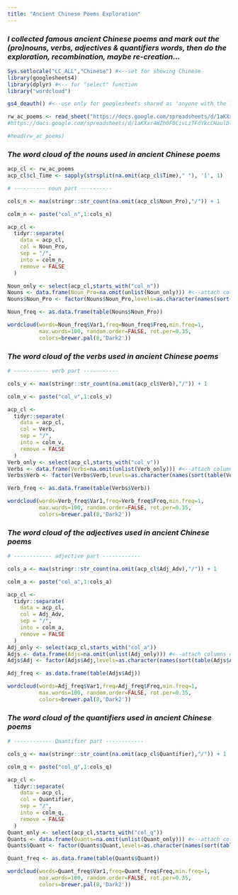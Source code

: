 ```yaml
---
title: "Ancient Chinese Poems Exploration"
---
```


### **_I collected famous ancient Chinese poems and mark out the (pro)nouns, verbs, adjectives & quantifiers words, then do the exploration, recombination, maybe re-creation..._**

```r
Sys.setlocale("LC_ALL","Chinese") #<--set for showing Chinese 
library(googlesheets4)
library(dplyr) #<-- for "select" function
library("wordcloud")
```

```r

gs4_deauth() #<--use only for googlesheets shared as 'anyone with the link'

rw_ac_poems <- read_sheet("https://docs.google.com/spreadsheets/d/1aKXxr4WZh0FOCivLzTFdYkcCHaulDlG9jtPpoDEUvo0/edit?usp=sharing", sheet = "Poems")
#https://docs.google.com/spreadsheets/d/1aKXxr4WZh0FOCivLzTFdYkcCHaulDlG9jtPpoDEUvo0/edit?usp=sharing

#head(rw_ac_poems)
```

### **_The word cloud of the nouns used in ancient Chinese poems_**

```r

acp_cl <- rw_ac_poems
acp_cl$cl_Time <- sapply(strsplit(na.omit(acp_cl$Time)," "), '[', 1)

# ---------- noun part ----------

cols_n <- max(stringr::str_count(na.omit(acp_cl$Noun_Pro),"/")) + 1

colm_n <- paste("col_n",1:cols_n)

acp_cl <-
  tidyr::separate(
    data = acp_cl,
    col = Noun_Pro,
    sep = "/",
    into = colm_n,
    remove = FALSE
  )

Noun_only <- select(acp_cl,starts_with("col_n"))
Nouns <- data.frame(Noun_Pro=na.omit(unlist(Noun_only))) #<--attach columns of values into one column
Nouns$Noun_Pro <- factor(Nouns$Noun_Pro,levels=as.character(names(sort(table(Nouns$Noun_Pro),decreasing=T)))) 

Noun_freq <- as.data.frame(table(Nouns$Noun_Pro))

wordcloud(words=Noun_freq$Var1,freq=Noun_freq$Freq,min.freq=1,
          max.words=100, random.order=FALSE, rot.per=0.35,
          colors=brewer.pal(8,'Dark2'))
```

### **_The word cloud of the verbs used in ancient Chinese poems_**

```r
# ----------- verb part -----------

cols_v <- max(stringr::str_count(na.omit(acp_cl$Verb),"/")) + 1

colm_v <- paste("col_v",1:cols_v)

acp_cl <-
  tidyr::separate(
    data = acp_cl,
    col = Verb,
    sep = "/",
    into = colm_v,
    remove = FALSE
  )
Verb_only <- select(acp_cl,starts_with("col_v"))
Verbs <- data.frame(Verbs=na.omit(unlist(Verb_only))) #<--attach columns of values into one column
Verbs$Verb <- factor(Verbs$Verb,levels=as.character(names(sort(table(Verbs$Verb),decreasing=T))))

Verb_freq <- as.data.frame(table(Verbs$Verb))

wordcloud(words=Verb_freq$Var1,freq=Verb_freq$Freq,min.freq=1,
          max.words=100, random.order=FALSE, rot.per=0.35,
          colors=brewer.pal(8,'Dark2'))
```

### **_The word cloud of the adjectives used in ancient Chinese poems_**

```r
# ------------ adjective part ------------

cols_a <- max(stringr::str_count(na.omit(acp_cl$Adj_Adv),"/")) + 1

colm_a <- paste("col_a",1:cols_a)

acp_cl <-
  tidyr::separate(
    data = acp_cl,
    col = Adj_Adv,
    sep = "/",
    into = colm_a,
    remove = FALSE
  )
Adj_only <- select(acp_cl,starts_with("col_a"))
Adjs <- data.frame(Adjs=na.omit(unlist(Adj_only))) #<--attach columns of values into one column
Adjs$Adj <- factor(Adjs$Adj,levels=as.character(names(sort(table(Adjs$Adj),decreasing=T))))

Adj_freq <- as.data.frame(table(Adjs$Adj))

wordcloud(words=Adj_freq$Var1,freq=Adj_freq$Freq,min.freq=1,
          max.words=100, random.order=FALSE, rot.per=0.35,
          colors=brewer.pal(8,'Dark2'))

```

### **_The word cloud of the quantifiers used in ancient Chinese poems_**

```r
# ------------ Quantifier part ------------

cols_q <- max(stringr::str_count(na.omit(acp_cl$Quantifier),"/")) + 1

colm_q <- paste("col_q",1:cols_q)

acp_cl <-
  tidyr::separate(
    data = acp_cl,
    col = Quantifier,
    sep = "/",
    into = colm_q,
    remove = FALSE
  )
Quant_only <- select(acp_cl,starts_with("col_q"))
Quants <- data.frame(Quants=na.omit(unlist(Quant_only))) #<--attach columns of values into one column
Quants$Quant <- factor(Quants$Quant,levels=as.character(names(sort(table(Quants$Quant),decreasing=T))))

Quant_freq <- as.data.frame(table(Quants$Quant))

wordcloud(words=Quant_freq$Var1,freq=Quant_freq$Freq,min.freq=1,
          max.words=100, random.order=FALSE, rot.per=0.35,
          colors=brewer.pal(8,'Dark2'))

```